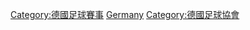 {{Commons cat|DFB-Pokal}}

[[Category:德國足球賽事|Category:德國足球賽事]]
[[Category:國內俱樂部足球盃賽|Germany]]
[[Category:德國足球協會|Category:德國足球協會]]